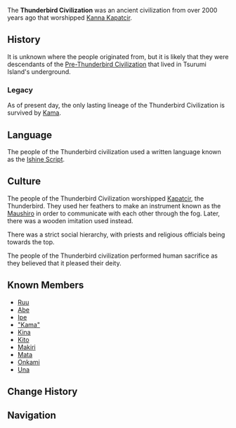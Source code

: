 {{Terminology Infobox
|type   = Lore
|type2  = Ancient Civilizations
|region = Inazuma
}}
The '''Thunderbird Civilization''' was an ancient civilization from over 2000 years ago that worshipped [[Kanna Kapatcir]].

==History==
It is unknown where the people originated from, but it is likely that they were descendants of the [[Pre-Thunderbird Civilization]] that lived in Tsurumi Island's underground.

===Legacy===
As of present day, the only lasting lineage of the Thunderbird Civilization is survived by [[Kama]].

==Language==
The people of the Thunderbird civilization used a written language known as the [[Ishine Script]].

==Culture==
The people of the Thunderbird Civilization worshipped [[Kapatcir]], the Thunderbird. They used her feathers to make an instrument known as the [[Maushiro]] in order to communicate with each other through the fog. Later, there was a wooden imitation used instead.

There was a strict social hierarchy, with priests and religious officials being towards the top.

The people of the Thunderbird civilization performed human sacrifice as they believed that it pleased their deity.

==Known Members==
* [[Ruu]]
* [[Abe]]
* [[Ipe]]
* [["Kama"]]
* [[Kina]]
* [[Kito]]
* [[Makiri]]
* [[Mata]]
* [[Onkami]]
* [[Una]]

==Change History==
{{Change History|introduced=2.2}}

==Navigation==
{{Lore Navbox|Civilization}}